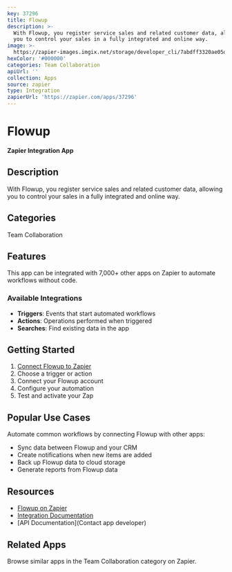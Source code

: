 ```yaml
---
key: 37296
title: Flowup
description: >-
  With Flowup, you register service sales and related customer data, allowing
  you to control your sales in a fully integrated and online way.
image: >-
  https://zapier-images.imgix.net/storage/developer_cli/7abdff3320ae05d7c5adf49054d5efaa.png?auto=format%2Ccompress&ixlib=python-3.0.0&q=50
hexColor: '#000000'
categories: Team Collaboration
apiUrl: ''
collection: Apps
source: zapier
type: Integration
zapierUrl: 'https://zapier.com/apps/37296'
---
```

# Flowup

**Zapier Integration App**

## Description

With Flowup, you register service sales and related customer data, allowing you to control your sales in a fully integrated and online way.

## Categories

Team Collaboration

## Features

This app can be integrated with 7,000+ other apps on Zapier to automate workflows without code.

### Available Integrations

- **Triggers**: Events that start automated workflows
- **Actions**: Operations performed when triggered
- **Searches**: Find existing data in the app

## Getting Started

1. [Connect Flowup to Zapier](https://zapier.com/apps/37296)
2. Choose a trigger or action
3. Connect your Flowup account
4. Configure your automation
5. Test and activate your Zap

## Popular Use Cases

Automate common workflows by connecting Flowup with other apps:

- Sync data between Flowup and your CRM
- Create notifications when new items are added
- Back up Flowup data to cloud storage
- Generate reports from Flowup data

## Resources

- [Flowup on Zapier](https://zapier.com/apps/37296)
- [Integration Documentation](https://zapier.com/apps/37296/integrations)
- [API Documentation](Contact app developer)

## Related Apps

Browse similar apps in the Team Collaboration category on Zapier.
